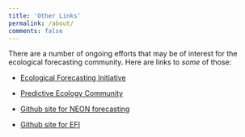 ```yaml
---
title: 'Other Links'
permalink: /about/
comments: false
---
```


There are a number of ongoing efforts that may be of interest for the ecological forecasting community. Here are links to *some* of those:

- [Ecological Forecasting Initiative](https://www.ecoforecast.org)

- [Predictive Ecology Community](https://predictiveecology.org)

- [Github site for NEON forecasting](https://github.com/eco4cast/neon4cast)

- [Github site for EFI](https://github.com/eco4cast)




